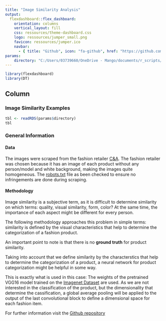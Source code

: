 ```yaml
---
title: "Image Similarity Analysis"
output: 
  flexdashboard::flex_dashboard:
    orientation: columns
    vertical_layout: fill
    css: ressources/theme-dashboard.css
    logo: ressources/jumper_small.png
    favicon: ressources/jumper.ico
    navbar:
      - { title: "Github", icon: "fa-github", href: "https://github.com/matbmeijer", target: "Github"}
params:
    directory: "C:/Users/03739660/OneDrive - Mango/documents/r_scripts/image_similarity_analysis/silver/dashboard_datatable.rds"
---
```



```r
library(flexdashboard)
library(DT)
```

Column {.tabset}
-------------------------------------
### Image Similarity Examples

```r
tbl <- readRDS(params$directory)
tbl
```

### General Information

#### Data
The images were scraped from the fashion retailer [C&A](https://www.c-and-a.com/es/es/shop). The fashion retailer was chosen because it has an image of each product without any person/model and white background, making the images quite homogeneous. The [robots.txt](https://www.c-and-a.com/robots.txt) file as been checked to ensure no infringements are done during scraping.

#### Methodology

Image similarity is a subjective term, as it is difficult to determine similarity on which terms: quality, visual similarity, form, color? At the same time, the importance of each aspect might be different for every person.

The following methodology approaches this problem in simple terms: similarity is defined by the visual characteristics that help to determine the categorization of a fashion product.

An important point to note is that there is no **ground truth** for product similarity.

Taking into account that we define similarity by the characterstics that help to determine the categorization of a product, a neural network for product categorization might be helpful in some way.

This is exactly what is used in this case:
The weights of the pretrained VGG16 model trained on the [Imagenet Dataset](https://www.image-net.org/) are used. As we are not interested in the classification of the product, but the dimensionality that determine the cassification, a global average pooling will be applied to the output of the last convolutional block to define a dimensional space for each fashion item.

For further information visit the [Github repository](https://github.com/matbmeijer/image_similarity_analysis)
